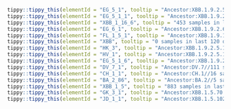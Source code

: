 



```r
tippy::tippy_this(elementId = "EG_5_1", tooltip = "Ancestor:XBB.1.9.2.5//565 samples in last 120 days.//Alias of XBB.1.9.2.5.1, S:Q52H")
tippy::tippy_this(elementId = "EG_5_1_1", tooltip = "Ancestor:XBB.1.9.2.5.1//1273 samples in last 120 days.//Alias of XBB.1.9.2.5.1.1, China, from pango-designation issue #2020")
tippy::tippy_this(elementId = "XBB_1_16_6", tooltip = "453 samples in last 120 days.//S:F456L (T22930A), A12397G, USA/Canada/China")
tippy::tippy_this(elementId = "EG_6_1", tooltip = "Ancestor:XBB.1.9.2.6//393 samples in last 120 days.//Alias of XBB.1.9.2.6.1, S:456L (T22928C), Israel/Japan/Canada, from #1950")
tippy::tippy_this(elementId = "FL_1_5_1", tooltip = "Ancestor:XBB.1.9.1.1.5//489 samples in last 120 days.//Alias of XBB.1.9.1.1.5.1, S:478R, from #2036")
tippy::tippy_this(elementId = "XBB", tooltip = "0 samples in last 120 days.//Recombinant lineage of BJ.1 and BM.1.1.1 with breakpoint in S1, found in USA and Singapore, from issue #1058")
tippy::tippy_this(elementId = "HK_3", tooltip = "Ancestor:XBB.1.9.2.5.1.1//118 samples in last 120 days.//Alias of XBB.1.9.2.5.1.1.3, S:L455F, China from https://github.com/sars-cov-2-variants/lineage-proposals/issues/414")
tippy::tippy_this(elementId = "HV_1", tooltip = "Ancestor:XBB.1.9.2.5.1.6//221 samples in last 120 days.//Alias of XBB.1.9.2.5.1.6.1, S:L452R, USA")
tippy::tippy_this(elementId = "EG_5_1_6", tooltip = "Ancestor:XBB.1.9.2.5.1//133 samples in last 120 days.//Alias of XBB.1.9.2.5.1.6, S:F157L, ORF1a:S1857L, USA, from sars-cov-2-variants/lineage-proposals#394")
tippy::tippy_this(elementId = "DV_7_1", tooltip = "Ancestor:DV.7//111 samples in last 120 days.//Alias of B.1.1.529.2.75.3.4.1.1.1.1.1.7.1, S:L455F, S:F456L(T22928C), Spain/Austria, from sars-cov-2-variants/lineage-proposals#135")
tippy::tippy_this(elementId = "CH_1_1", tooltip = "Ancestor:CH.1//16 samples in last 120 days.//Alias of B.1.1.529.2.75.3.4.1.1.1.1, defined by S:L452R, issue #1113")
tippy::tippy_this(elementId = "BA_2_86", tooltip = "Ancestor:BA.2//5 samples in last 120 days.//Alias of B.1.1.529.2.86, from pango-designation issue #2183")
tippy::tippy_this(elementId = "XBB_1_5", tooltip = "883 samples in last 120 days.//USA, S:F486P")
tippy::tippy_this(elementId = "GK_3_1", tooltip = "Ancestor:XBB.1.5.70.3//10 samples in last 120 days.//Alias of XBB.1.5.70.3.1, S:A475V, USA")
tippy::tippy_this(elementId = "JD_1_1", tooltip = "Ancestor:XBB.1.5.102.1//0 samples in last 120 days.//Alias of XBB.1.5.102.1.1, S:A475V, Brazil/USA/Spain, from #2174")
```
